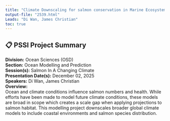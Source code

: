 ```yaml
---
title: "Climate Downscaling for salmon conservation in Marine Ecosystems"
output-file: "2539.html"
Leads: "Di Wan, James Christian"
toc: true
---
```


## 📋 PSSI Project Summary

**Division:** Ocean Sciences (OSD)  
**Section:** Ocean Modelling and Prediction  
**Session(s):** Salmon In A Changing Climate  
**Presentation Date(s):** December 02, 2025  
**Speakers:** Di Wan, James Christian  
**Overview:**  
Ocean and climate conditions influence salmon numbers and health. While efforts have been made to model future climate conditions, these models are broad in scope which creates a scale gap when applying projections to salmon habitat. This modelling project downscales broader global climate models to include coastal environments and salmon species distribution.   

